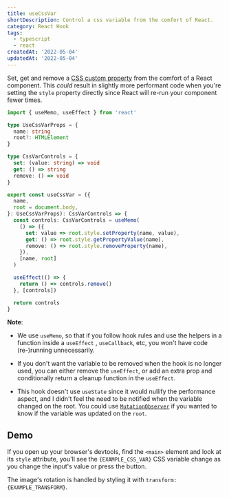 ```yaml
---
title: useCssVar
shortDescription: Control a css variable from the comfort of React.
category: React Hook
tags:
  - typescript
  - react
createdAt: '2022-05-04'
updatedAt: '2022-05-04'
---
```


Set, get and remove a [CSS custom property](https://developer.mozilla.org/en-US/docs/Web/CSS/Using_CSS_custom_properties)
from the comfort of a React component. This _could_ result in slightly more performant
code when you're setting the `style` property directly since React will re-run your
component fewer times.

```typescript
import { useMemo, useEffect } from 'react'

type UseCssVarProps = {
  name: string
  root?: HTMLElement
}

type CssVarControls = {
  set: (value: string) => void
  get: () => string
  remove: () => void
}

export const useCssVar = ({
  name,
  root = document.body,
}: UseCssVarProps): CssVarControls => {
  const controls: CssVarControls = useMemo(
    () => ({
      set: value => root.style.setProperty(name, value),
      get: () => root.style.getPropertyValue(name),
      remove: () => root.style.removeProperty(name),
    }),
    [name, root]
  )

  useEffect(() => {
    return () => controls.remove()
  }, [controls])

  return controls
}
```

**Note**:

- We use `useMemo`, so that if you follow hook rules and use the helpers in a
  function inside a `useEffect` , `useCallback`, etc, you won't have code
  (re-)running unnecessarily.

- If you don't want the variable to be removed when the hook is no longer used,
  you can either remove the `useEffect`, or add an extra prop and conditionally
  return a cleanup function in the `useEffect`.

- This hook doesn't use `useState` since it would nullify the performance aspect,
  and I didn't feel the need to be notified when the variable changed on the root.
  You could use [`MutationObserver`](https://developer.mozilla.org/en-US/docs/Web/API/MutationObserver)
  if you wanted to know if the variable was updated on the `root`.

## Demo


If you open up your browser's devtools, find the `<main>` element and look at
its `style` attribute, you'll see the <code>{EXAMPLE_CSS_VAR}</code> CSS
variable change as you change the input's value or press the button.

The image's rotation is handled by styling it with <code>transform: {EXAMPLE_TRANSFORM}</code>.

<Demo component={Example} />
